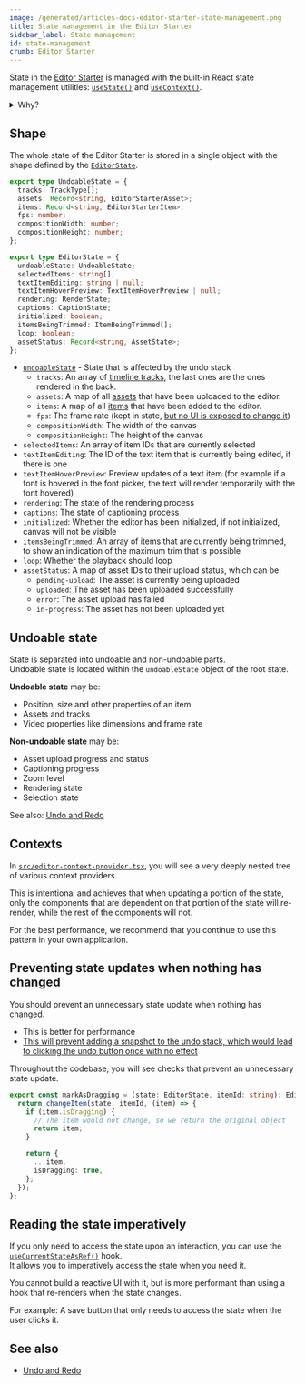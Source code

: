 ```yaml
---
image: /generated/articles-docs-editor-starter-state-management.png
title: State management in the Editor Starter
sidebar_label: State management
id: state-management
crumb: Editor Starter
---
```


State in the [Editor Starter](/docs/editor-starter) is managed with the built-in React state management utilities: [`useState()`](https://react.dev/reference/react/useState) and [`useContext()`](https://react.dev/reference/react/useContext).

<details>
  <summary>Why?</summary>
  <p>The Editor Starter was built in a way that as many different teams can adopt it as easily as possible.</p>
  <p>While the default React state management utilities are controversial for some, any React application can make use of them and developers are most familiar with them.</p>
</details>

## Shape

The whole state of the Editor Starter is stored in a single object with the shape defined by the [`EditorState`](https://github.com/search?q=repo%3Aremotion-dev%2Feditor-starter%20type%20EditorState&type=code).

```ts title="src/editor/state/types.ts"
export type UndoableState = {
  tracks: TrackType[];
  assets: Record<string, EditorStarterAsset>;
  items: Record<string, EditorStarterItem>;
  fps: number;
  compositionWidth: number;
  compositionHeight: number;
};

export type EditorState = {
  undoableState: UndoableState;
  selectedItems: string[];
  textItemEditing: string | null;
  textItemHoverPreview: TextItemHoverPreview | null;
  rendering: RenderState;
  captions: CaptionState;
  initialized: boolean;
  itemsBeingTrimmed: ItemBeingTrimmed[];
  loop: boolean;
  assetStatus: Record<string, AssetState>;
};
```

- [`undoableState`](#undoable-state) - State that is affected by the undo stack
  - `tracks`: An array of [timeline tracks](/docs/editor-starter/tracks-items-assets), the last ones are the ones rendered in the back.
  - `assets`: A map of all [assets](/docs/editor-starter/tracks-items-assets) that have been uploaded to the editor.
  - `items`: A map of all [items](/docs/editor-starter/tracks-items-assets) that have been added to the editor.
  - `fps`: The frame rate (kept in state, [but no UI is exposed to change it](/docs/editor-starter/features-not-included#multiple-frame-rates))
  - `compositionWidth`: The width of the canvas
  - `compositionHeight`: The height of the canvas
- `selectedItems`: An array of item IDs that are currently selected
- `textItemEditing`: The ID of the text item that is currently being edited, if there is one
- `textItemHoverPreview`: Preview updates of a text item (for example if a font is hovered in the font picker, the text will render temporarily with the font hovered)
- `rendering`: The state of the rendering process
- `captions`: The state of captioning process
- `initialized`: Whether the editor has been initialized, if not initialized, canvas will not be visible
- `itemsBeingTrimmed`: An array of items that are currently being trimmed, to show an indication of the maximum trim that is possible
- `loop`: Whether the playback should loop
- `assetStatus`: A map of asset IDs to their upload status, which can be:
  - `pending-upload`: The asset is currently being uploaded
  - `uploaded`: The asset has been uploaded successfully
  - `error`: The asset upload has failed
  - `in-progress`: The asset has not been uploaded yet

## Undoable state

State is separated into undoable and non-undoable parts.  
Undoable state is located within the `undoableState` object of the root state.

**Undoable state** may be:

- Position, size and other properties of an item
- Assets and tracks
- Video properties like dimensions and frame rate

**Non-undoable state** may be:

- Asset upload progress and status
- Captioning progress
- Zoom level
- Rendering state
- Selection state

See also: [Undo and Redo](/docs/editor-starter/undo-redo)

## Contexts

In [`src/editor-context-provider.tsx`](https://github.com/remotion-dev/editor-starter/blob/main/src/editor/context-provider.tsx), you will see a very deeply nested tree of various context providers.

This is intentional and achieves that when updating a portion of the state, only the components that are dependent on that portion of the state will re-render, while the rest of the components will not.

For the best performance, we recommend that you continue to use this pattern in your own application.

## Preventing state updates when nothing has changed

You should prevent an unnecessary state update when nothing has changed.

- This is better for performance
- [This will prevent adding a snapshot to the undo stack, which would lead to clicking the undo button once with no effect](/docs/editor-starter/undo-redo#preventing-unnecessary-additions-to-the-undo-stack)

Throughout the codebase, you will see checks that prevent an unnecessary state update.

```ts title="Preventing an identity change"
export const markAsDragging = (state: EditorState, itemId: string): EditorState => {
  return changeItem(state, itemId, (item) => {
    if (item.isDragging) {
      // The item would not change, so we return the original object
      return item;
    }

    return {
      ...item,
      isDragging: true,
    };
  });
};
```

## Reading the state imperatively

If you only need to access the state upon an interaction, you can use the [`useCurrentStateAsRef()`](https://github.com/search?q=repo%3Aremotion-dev%2Feditor-starter%20const%20useCurrentStateAsRef&type=code) hook.  
It allows you to imperatively access the state when you need it.

You cannot build a reactive UI with it, but is more performant than using a hook that re-renders when the state changes.

For example: A save button that only needs to access the state when the user clicks it.

## See also

- [Undo and Redo](/docs/editor-starter/undo-redo)
